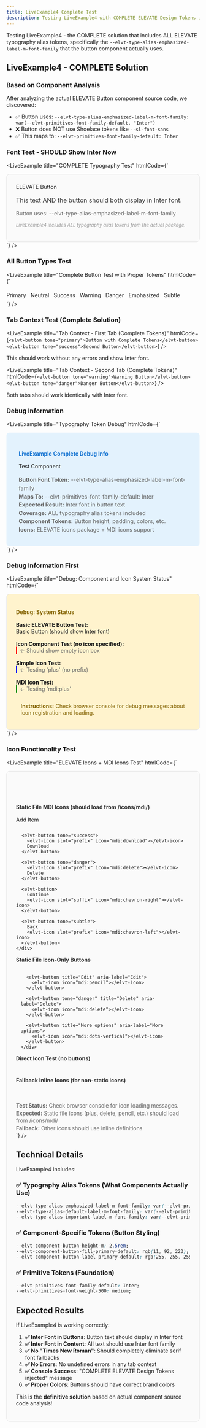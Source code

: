 ```yaml
---
title: LiveExample4 Complete Test
description: Testing LiveExample4 with COMPLETE ELEVATE Design Tokens including all typography aliases
---
```



<PageDescription>

Testing LiveExample4 - the COMPLETE solution that includes ALL ELEVATE typography alias tokens, specifically the `--elvt-type-alias-emphasized-label-m-font-family` that the button component actually uses.

</PageDescription>

## LiveExample4 - COMPLETE Solution

### Based on Component Analysis

After analyzing the actual ELEVATE Button component source code, we discovered:

- ✅ Button uses: `--elvt-type-alias-emphasized-label-m-font-family: var(--elvt-primitives-font-family-default, "Inter")`
- ❌ Button does NOT use Shoelace tokens like `--sl-font-sans`
- ✅ This maps to: `--elvt-primitives-font-family-default: Inter`

### Font Test - SHOULD Show Inter Now

<LiveExample
  title="COMPLETE Typography Test"
  htmlCode={`<div style="padding: 1.5rem; border: 1px solid #e0e0e0; border-radius: 8px; background: #fafafa;">
  <elvt-button tone="primary">ELEVATE Button</elvt-button>
  <p style="margin-top: 1rem; font-size: 1rem; color: #333;">
    This text AND the button should both display in Inter font.
  </p>
  <p style="margin-top: 0.5rem; font-size: 0.875rem; color: #666;">
    Button uses: --elvt-type-alias-emphasized-label-m-font-family
  </p>
  <p style="margin-top: 0.5rem; font-size: 0.75rem; color: #999; font-style: italic;">
    LiveExample4 includes ALL typography alias tokens from the actual package.
  </p>
</div>`}
/>

### All Button Types Test

<LiveExample
  title="Complete Button Test with Proper Tokens"
  htmlCode={`<div style="display: flex; flex-wrap: wrap; gap: 0.75rem; align-items: center;">
  <elvt-button tone="primary">Primary</elvt-button>
  <elvt-button tone="neutral">Neutral</elvt-button>
  <elvt-button tone="success">Success</elvt-button>
  <elvt-button tone="warning">Warning</elvt-button>
  <elvt-button tone="danger">Danger</elvt-button>
  <elvt-button tone="emphasized">Emphasized</elvt-button>
  <elvt-button tone="subtle">Subtle</elvt-button>
</div>`}
/>

### Tab Context Test (Complete Solution)

<Tabs>
<Tab label="First Tab - Complete">

<LiveExample
  title="Tab Context - First Tab (Complete Tokens)"
  htmlCode={`<elvt-button tone="primary">Button with Complete Tokens</elvt-button>
<elvt-button tone="success">Second Button</elvt-button>`}
/>

This should work without any errors and show Inter font.

</Tab>
<Tab label="Second Tab - Complete">

<LiveExample
  title="Tab Context - Second Tab (Complete Tokens)" 
  htmlCode={`<elvt-button tone="warning">Warning Button</elvt-button>
<elvt-button tone="danger">Danger Button</elvt-button>`}
/>

Both tabs should work identically with Inter font.

</Tab>
</Tabs>

### Debug Information

<LiveExample
  title="Typography Token Debug"
  htmlCode={`<div style="padding: 2rem; background: #e3f2fd; border-radius: 8px;">
  <h4 style="margin: 0 0 1rem 0; color: #1976d2;">LiveExample Complete Debug Info</h4>
  <elvt-button tone="primary">Test Component</elvt-button>
  <div style="margin-top: 1rem; font-size: 0.9rem; color: #666; line-height: 1.5;">
    <strong>Button Font Token:</strong> --elvt-type-alias-emphasized-label-m-font-family<br/>
    <strong>Maps To:</strong> --elvt-primitives-font-family-default: Inter<br/>
    <strong>Expected Result:</strong> Inter font in button text<br/>
    <strong>Coverage:</strong> ALL typography alias tokens included<br/>
    <strong>Component Tokens:</strong> Button height, padding, colors, etc.<br/>
    <strong>Icons:</strong> ELEVATE icons package + MDI icons support
  </div>
</div>`}
/>

### Debug Information First

<LiveExample
  title="Debug: Component and Icon System Status"
  htmlCode={`<div style="padding: 1.5rem; border: 1px solid #e0e0e0; border-radius: 8px; background: #fff3cd;">
  <h4 style="margin: 0 0 1rem 0; color: #856404;">Debug: System Status</h4>
  
  <div style="margin-bottom: 1rem;">
    <strong>Basic ELEVATE Button Test:</strong><br/>
    <elvt-button tone="primary">Basic Button (should show Inter font)</elvt-button>
  </div>
  
  <div style="margin-bottom: 1rem;">
    <strong>Icon Component Test (no icon specified):</strong><br/>
    <elvt-icon style="width: 24px; height: 24px; color: red; border: 1px solid red;"></elvt-icon>
    <span style="margin-left: 0.5rem; font-size: 0.875rem; color: #666;">← Should show empty icon box</span>
  </div>
  
  <div style="margin-bottom: 1rem;">
    <strong>Simple Icon Test:</strong><br/>
    <elvt-icon icon="plus" style="width: 24px; height: 24px; color: blue; border: 1px solid blue;"></elvt-icon>
    <span style="margin-left: 0.5rem; font-size: 0.875rem; color: #666;">← Testing 'plus' (no prefix)</span>
  </div>
  
  <div style="margin-bottom: 1rem;">
    <strong>MDI Icon Test:</strong><br/>
    <elvt-icon icon="mdi:plus" style="width: 24px; height: 24px; color: green; border: 1px solid green;"></elvt-icon>
    <span style="margin-left: 0.5rem; font-size: 0.875rem; color: #666;">← Testing 'mdi:plus'</span>
  </div>
  
  <div style="font-size: 0.875rem; color: #856404; background: #fff3cd; padding: 0.75rem; border-radius: 4px;">
    <strong>Instructions:</strong> Check browser console for debug messages about icon registration and loading.
  </div>
  
</div>`}
/>

### Icon Functionality Test

<LiveExample
  title="ELEVATE Icons + MDI Icons Test"
  htmlCode={`<div style="display: flex; flex-direction: column; gap: 2rem; padding: 1.5rem; border: 1px solid #e0e0e0; border-radius: 8px; background: #fafafa;">
  
  <div>
    <h4 style="margin: 0 0 1rem 0; color: #333;">Static File MDI Icons (should load from /icons/mdi/)</h4>
    <div style="display: flex; gap: 0.75rem; flex-wrap: wrap; align-items: center;">
      <elvt-button tone="primary">
        <elvt-icon slot="prefix" icon="mdi:plus"></elvt-icon>
        Add Item
      </elvt-button>
      
      <elvt-button tone="success">
        <elvt-icon slot="prefix" icon="mdi:download"></elvt-icon>
        Download
      </elvt-button>
      
      <elvt-button tone="danger">
        <elvt-icon slot="prefix" icon="mdi:delete"></elvt-icon>
        Delete
      </elvt-button>
      
      <elvt-button>
        Continue
        <elvt-icon slot="suffix" icon="mdi:chevron-right"></elvt-icon>
      </elvt-button>
      
      <elvt-button tone="subtle">
        Back
        <elvt-icon slot="prefix" icon="mdi:chevron-left"></elvt-icon>
      </elvt-button>
    </div>
  </div>
  
  <div>
    <h4 style="margin: 0 0 1rem 0; color: #333;">Static File Icon-Only Buttons</h4>
    <div style="display: flex; gap: 0.75rem; align-items: center;">
      <elvt-button tone="primary" title="Add" aria-label="Add">
        <elvt-icon icon="mdi:plus"></elvt-icon>
      </elvt-button>
      
      <elvt-button title="Edit" aria-label="Edit">
        <elvt-icon icon="mdi:pencil"></elvt-icon>
      </elvt-button>
      
      <elvt-button tone="danger" title="Delete" aria-label="Delete">
        <elvt-icon icon="mdi:delete"></elvt-icon>
      </elvt-button>
      
      <elvt-button title="More options" aria-label="More options">
        <elvt-icon icon="mdi:dots-vertical"></elvt-icon>
      </elvt-button>
    </div>
  </div>
  
  <div>
    <h4 style="margin: 0 0 1rem 0; color: #333;">Direct Icon Test (no buttons)</h4>
    <div style="display: flex; gap: 0.5rem; flex-wrap: wrap; align-items: center;">
      <elvt-icon icon="mdi:plus" style="width: 24px; height: 24px; color: #0066cc;"></elvt-icon>
      <elvt-icon icon="mdi:delete" style="width: 24px; height: 24px; color: #da1e28;"></elvt-icon>
      <elvt-icon icon="mdi:pencil" style="width: 24px; height: 24px; color: #666;"></elvt-icon>
      <elvt-icon icon="mdi:download" style="width: 24px; height: 24px; color: #24a148;"></elvt-icon>
      <elvt-icon icon="mdi:chevron-right" style="width: 24px; height: 24px; color: #666;"></elvt-icon>
      <elvt-icon icon="mdi:chevron-left" style="width: 24px; height: 24px; color: #666;"></elvt-icon>
      <elvt-icon icon="mdi:dots-vertical" style="width: 24px; height: 24px; color: #666;"></elvt-icon>
      <elvt-icon icon="mdi:open-in-new" style="width: 24px; height: 24px; color: #666;"></elvt-icon>
    </div>
  </div>
  
  <div>
    <h4 style="margin: 0 0 1rem 0; color: #333;">Fallback Inline Icons (for non-static icons)</h4>
    <div style="display: flex; gap: 0.5rem; flex-wrap: wrap; align-items: center;">
      <elvt-icon icon="mdi:search" style="width: 24px; height: 24px; color: #666;"></elvt-icon>
      <elvt-icon icon="mdi:eye" style="width: 24px; height: 24px; color: #666;"></elvt-icon>
      <elvt-icon icon="mdi:eye-off" style="width: 24px; height: 24px; color: #666;"></elvt-icon>
      <elvt-icon icon="mdi:settings" style="width: 24px; height: 24px; color: #666;"></elvt-icon>
    </div>
  </div>
  
  <div style="font-size: 0.875rem; color: #666; margin-top: 0.5rem; line-height: 1.4;">
    <strong>Test Status:</strong> Check browser console for icon loading messages.<br/>
    <strong>Expected:</strong> Static file icons (plus, delete, pencil, etc.) should load from /icons/mdi/<br/>
    <strong>Fallback:</strong> Other icons should use inline definitions
  </div>
  
</div>`}
/>

## Technical Details

LiveExample4 includes:

### ✅ Typography Alias Tokens (What Components Actually Use)
```css
--elvt-type-alias-emphasized-label-m-font-family: var(--elvt-primitives-font-family-default, "Inter");
--elvt-type-alias-default-label-m-font-family: var(--elvt-primitives-font-family-default, "Inter");
--elvt-type-alias-important-label-m-font-family: var(--elvt-primitives-font-family-default, "Inter");
```

### ✅ Component-Specific Tokens (Button Styling)
```css
--elvt-component-button-height-m: 2.5rem;
--elvt-component-button-fill-primary-default: rgb(11, 92, 223);
--elvt-component-button-label-primary-default: rgb(255, 255, 255);
```

### ✅ Primitive Tokens (Foundation)
```css
--elvt-primitives-font-family-default: Inter;
--elvt-primitives-font-weight-500: medium;
```

## Expected Results

If LiveExample4 is working correctly:

1. **✅ Inter Font in Buttons**: Button text should display in Inter font
2. **✅ Inter Font in Content**: All text should use Inter font family
3. **✅ No "Times New Roman"**: Should completely eliminate serif font fallbacks
4. **✅ No Errors**: No undefined errors in any tab context
5. **✅ Console Success**: "COMPLETE ELEVATE Design Tokens injected" message
6. **✅ Proper Colors**: Buttons should have correct brand colors

This is the **definitive solution** based on actual component source code analysis!